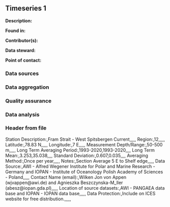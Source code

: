 ## Timeseries 1

**Description:** 


**Found in:**

**Contributor(s):**

**Data steward:**

**Point of contact:**

### Data sources

### Data aggregation

### Quality assurance

### Data analysis

### Header from file
Station Description:,Fram Strait - West Spitsbergen Current,,,,,
Region:,12,,,,,
Latitude:,78.83 N,,,,,
Longitude:,7 E,,,,,
Measurement Depth/Range:,50-500 m,,,,,
Long Term Averaging Period:,1993-2020,1993-2020,,,,
Long Term Mean:,3.253,35.038,,,,
Standard Deviation:,0.607,0.035,,,,
Averaging Method:,Once per year,,,,,
Notes:,Section Average 5 E to Shelf edge,,,,,
Data Source:,AWI - Alfred Wegener Institute for Polar and Marine Research - Germany and IOPAN - Institute of Oceanology Polish Academy of Sciences - Poland,,,,,
Contact Name (email):,Wilken Jon von Appen (wjvappen@awi.de) and Agnieszka Beszczynska-M_ller (abesz@iopan.gda.pl),,,,,
Location of source datasets:,AWI - PANGAEA data base and IOPAN - IOPAN data base,,,,,
Data Protection:,Include on ICES website for free distribution.,,,,,
